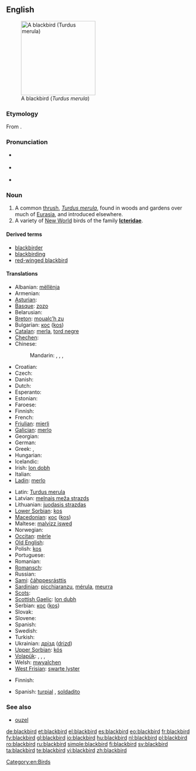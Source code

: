 {{wikipedia}}
{{wikipedia|Icterid}}
==English==
[[Image:Solsort.jpg|thumb|right|200px|A blackbird (''Turdus merula'')]]

===Etymology===
From {{compound|black|bird}}.

===Pronunciation===
* {{a|UK}} {{IPA|/ˈblakbəːd/}}
* {{a|US}} {{IPA|/ˈblækbəɹd/}}
* {{audio|en-us-blackbird.ogg|Audio (US)}}

===Noun===
{{en-noun}}

# A common [[thrush]], ''[[Turdus merula]]'', found in woods and gardens over much of [[Eurasia]], and introduced elsewhere.
# A variety of [[New World]] birds of the family '''[[Icteridae]]'''.

====Derived terms====
* [[blackbirder]]
* [[blackbirding]]
* [[red-winged blackbird]]

====Translations====
{{trans-top|common thrush, ''Turdus merula''}}
* Albanian: [[mëllënja]]
* Armenian: {{t-|hy|սև կեռնեխ|tr=sev keṙnex}}
* [[Asturian]]: {{t|ast|ñerbatu|m}}
* [[Basque]]: [[zozo]]
* Belarusian: {{t-|be|дрозд|xs=Belarusian}}
* [[Breton]]: [[moualc’h zu]]
* Bulgarian: [[кос]] ([[kos]])
* [[Catalan]]: [[merla]], [[tord negre]]
* [[Chechen]]: {{tø|ce|Iаьржа хьоза}}
* Chinese:
*: Mandarin: {{t|cmn|山鳥|sc=Hani}}, {{t|cmn|山鸟|tr=shānniǎo|sc=Hani}}, {{t-|cmn|烏鶇|sc=Hani}}, {{t-|cmn|乌鸫|tr=wūdōng|sc=Hani}}
* Croatian: {{t-|hr|kos}}
* Czech: {{t+|cs|kos}}
* Danish: {{t-|da|solsort|c}}
* Dutch: {{t+|nl|merel|m}}
* Esperanto: {{t-|eo|merlo|xs=Esperanto}}
* Estonian: {{t+|et|musträstas}}
* Faroese: {{t-|fo|kvørkveggja|xs=Faroese}}
* Finnish: {{t+|fi|mustarastas}}
* French: {{t+|fr|merle|m}}
* [[Friulian]]: [[mierli]]
* [[Galician]]: [[merlo]]
* Georgian: {{t|ka|შაშვი|tr=šašvi|sc=Geor|xs=Georgian}}
* German: {{t+|de|Amsel|f}}
* Greek: {{t-|el|κόσσυφος|m|tr=kóssyfos}}, {{t|el|κοτσύφι|n|tr=kotsýfi}}
* Hungarian: {{t+|hu|feketerigó}}
* Icelandic: {{t+|is|svartþröstur}}
* Irish: [[lon dobh]]
* Italian: {{t+|it|merlo|m}}
* [[Ladin]]: [[merlo]]
{{trans-mid}}
* Latin: [[Turdus merula]] '' ''
* Latvian: [[melnais meža strazds]]
* Lithuanian: [[juodasis strazdas]]
* [[Lower Sorbian]]: [[kos]]
* [[Macedonian]]: [[кос]] ([[kos]])
* Maltese: [[malvizz iswed]]
* Norwegian: {{t|no|svarttrost}}
* [[Occitan]]: [[mèrle]]
* [[Old English]]: {{t-|ang|osle|f|alt=ōsle|xs=Old English}}
* Polish: [[kos]] '' ''
* Portuguese: {{t+|pt|melro}}
* Romanian: {{t|ro|mierla-neagră|f}}
* [[Romansch]]: {{t-|rm|merlotscha|f|xs=Romansch}}
* Russian: {{t|ru|чёрный дрозд|m|tr=čórnyj drozd}}
* [[Sami]]: [[čáhppesrásttis]]
* [[Sardinian]]: [[picchiaranzu]], [[mérula]], [[meurra]]
* [[Scots]]: {{tø|sco|blackie}}
* [[Scottish Gaelic]]: [[lon dubh]]
* Serbian: [[кос]] ([[kos]])
* Slovak: {{t-|sk|drozd}}
* Slovene: {{t+|sl|kos}}
* Spanish: {{t+|es|mirlo|m}}
* Swedish: {{t+|sv|koltrast}}
* Turkish: {{t+|tr|karatavuk}}
* Ukrainian: [[дрізд]] ([[drizd]])
* [[Upper Sorbian]]: [[kós]]
* [[Volapük]]: {{qualifier|male or female}} {{t|vo|merul}}, {{qualifier|male}} {{t|vo|himerul}}, {{qualifier|female}} {{t|vo|jimerul}}, {{qualifier|offspring, young}} {{t|vo|merulül}}
* Welsh: [[mwyalchen]]
* [[West Frisian]]: [[swarte lyster]]
{{trans-bottom}}

{{trans-top| bird of the family Icteridae}}
* Finnish: {{t|fi|turpiaali}}
{{trans-mid}}
* Spanish: [[turpial]] {{m}}, [[soldadito]] {{m}}
{{trans-bottom}}

===See also===
* [[ouzel]]

[[Category:en:Birds]]

[[de:blackbird]]
[[et:blackbird]]
[[el:blackbird]]
[[es:blackbird]]
[[eo:blackbird]]
[[fr:blackbird]]
[[fy:blackbird]]
[[gl:blackbird]]
[[io:blackbird]]
[[hu:blackbird]]
[[nl:blackbird]]
[[pl:blackbird]]
[[ro:blackbird]]
[[ru:blackbird]]
[[simple:blackbird]]
[[fi:blackbird]]
[[sv:blackbird]]
[[ta:blackbird]]
[[te:blackbird]]
[[vi:blackbird]]
[[zh:blackbird]]